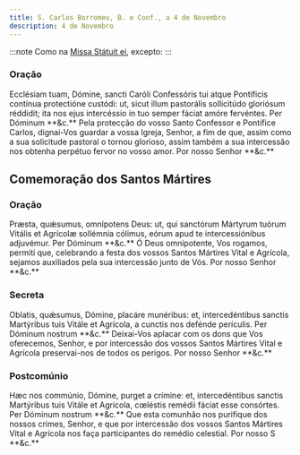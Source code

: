 ```yaml
---
title: S. Carlos Borromeu, B. e Conf., a 4 de Novembro
description: 4 de Novembro
---
```


:::note
Como na [Missa Státuit ei](/missal/comum/11confessorespontifices1), excepto:
:::

### Oração

<div class="side-by-side not-content">
  <span>
    Ecclésiam tuam, Dómine, sancti Caróli Confessóris tui atque Pontíficis
    contínua protectióne custódi: ut, sicut illum pastorális sollicitúdo
    gloriósum réddidit; ita nos ejus intercéssio in tuo semper fáciat amóre
    fervéntes. Per Dóminum **&c.**
  </span>
  <span>
    Pela protecção do vosso Santo Confessor e Pontífice Carlos, dignai-Vos
    guardar a vossa Igreja, Senhor, a fim de que, assim como a sua solicitude
    pastoral o tornou glorioso, assim também a sua intercessão nos obtenha
    perpétuo fervor no vosso amor. Por nosso Senhor **&c.**
  </span>
</div>

## Comemoração dos Santos Mártires

### Oração

<div class="side-by-side not-content">
  <span>
    Præsta, quǽsumus, omnípotens Deus: ut, qui sanctórum Mártyrum tuórum Vitális
    et Agrícolæ sollémnia cólimus, eórum apud te intercessiónibus adjuvémur. Per
    Dóminum **&c.**
  </span>
  <span>
    Ó Deus omnipotente, Vos rogamos, permiti que, celebrando a festa dos vossos
    Santos Mártires Vital e Agrícola, sejamos auxiliados pela sua intercessão
    junto de Vós. Por nosso Senhor **&c.**
  </span>
</div>

### Secreta

<div class="side-by-side not-content">
  <span>
    Oblatis, quǽsumus, Dómine, placáre munéribus: et, intercedéntibus sanctis
    Martýribus tuis Vitále et Agrícola, a cunctis nos defénde perículis. Per
    Dóminum nostrum **&c.**
  </span>
  <span>
    Deixai-Vos aplacar com os dons que Vos oferecemos, Senhor, e por intercessão
    dos vossos Santos Mártires Vital e Agrícola preservai-nos de todos os
    perigos. Por nosso Senhor **&c.**
  </span>
</div>

### Postcomúnio

<div class="side-by-side not-content">
  <span>
    Hæc nos commúnio, Dómine, purget a crímine: et, intercedéntibus sanctis
    Martýribus tuis Vitále et Agrícola, cœléstis remédii fáciat esse consórtes.
    Per Dóminum nostrum **&c.**
  </span>
  <span>
    Que esta comunhão nos purifique dos nossos crimes, Senhor, e que por
    intercessão dos vossos Santos Mártires Vital e Agrícola nos faça
    participantes do remédio celestial. Por nosso S **&c.**
  </span>
</div>
